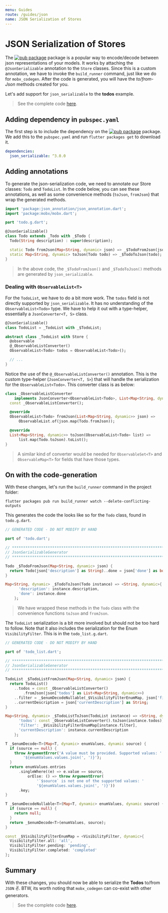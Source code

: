 ```yaml
---
menu: Guides
route: /guides/json
name: JSON Serialization of Stores
---
```


# JSON Serialization of Stores

The [![pub package](https://img.shields.io/pub/v/json_serializable.svg?label=json_serializable&color=blue)](https://pub.dartlang.org/packages/json_serializable) package is a popular way to encode/decode between json representations of your models. It works by attaching the `@JsonSerializable` annotation to the `Store` classes. Since this is a custom annotation, we have to invoke the `build_runner` command, just like we do for `mobx_codegen`. After the code is generated, you will have the _to/from-Json_ methods created for you.

Let's add support for `json_serializable` to the **todos** example.

> See the complete code [here](https://github.com/mobxjs/mobx.dart/tree/master/mobx_examples/lib/todos).

## Adding dependency in `pubspec.yaml`

The first step is to include the dependency on the [![pub package](https://img.shields.io/pub/v/json_serializable.svg?label=json_serializable&color=blue)](https://pub.dartlang.org/packages/json_serializable) package. We add this to the `pubspec.yaml` and run `flutter packages get` to download it.

```yaml
dependencies:
  json_serializable: ^3.0.0
```

## Adding annotations

To generate the json-serialization code, we need to annotate our Store classes: `Todo` and `TodoList`. In the code below, you can see these annotations, as well as some convenience methods (`toJson`, `fromJson`) that wrap the generated methods.

```dart
import 'package:json_annotation/json_annotation.dart';
import 'package:mobx/mobx.dart';

part 'todo.g.dart';

@JsonSerializable()
class Todo extends _Todo with _$Todo {
  Todo(String description) : super(description);

  static Todo fromJson(Map<String, dynamic> json) => _$TodoFromJson(json);
  static Map<String, dynamic> toJson(Todo todo) => _$TodoToJson(todo);
}

```

> In the above code, the `_$TodoFromJson()` and `_$TodoToJson()` methods are generated by `json_serializable`.

### Dealing with `ObservableList<T>`

For the `TodoList`, we have to do a bit more work. The `todos` field is not directly supported by `json_serializable`. It has no understanding of the `ObservableList<Todo>` type. We have to help it out with a type-helper, essentially a `JsonConverter<T, S>` class.

```dart
@JsonSerializable()
class TodoList = _TodoList with _$TodoList;

abstract class _TodoList with Store {
  @observable
  @_ObservableListConverter()
  ObservableList<Todo> todos = ObservableList<Todo>();

  // ...
}
```

Notice the use of the `@_ObservableListConverter()` annotation. This is the custom type-helper (`JsonConverter<T, S>`) that will handle the serialization for the `ObservableList<Todo>`. This converter class is as below:

```dart
class _ObservableListConverter
    implements JsonConverter<ObservableList<Todo>, List<Map<String, dynamic>>> {
  const _ObservableListConverter();

  @override
  ObservableList<Todo> fromJson(List<Map<String, dynamic>> json) =>
      ObservableList.of(json.map(Todo.fromJson));

  @override
  List<Map<String, dynamic>> toJson(ObservableList<Todo> list) =>
      list.map(Todo.toJson).toList();
}

```

> A similar kind of converter would be needed for `ObservableSet<T>` and `ObservableMap<T>` for fields that have those types.

## On with the code-generation

With these changes, let's run the `build_runner` command in the project folder:

```
flutter packages pub run build_runner watch --delete-conflicting-outputs
```

This generates the code the looks like so for the `Todo` class, found in `todo.g.dart`.

```dart
// GENERATED CODE - DO NOT MODIFY BY HAND

part of 'todo.dart';

// **************************************************************************
// JsonSerializableGenerator
// **************************************************************************

Todo _$TodoFromJson(Map<String, dynamic> json) {
  return Todo(json['description'] as String)..done = json['done'] as bool;
}

Map<String, dynamic> _$TodoToJson(Todo instance) => <String, dynamic>{
      'description': instance.description,
      'done': instance.done
    };

```

> We have wrapped these methods in the `Todo` class with the convenience functions `toJson` and `fromJson`.

The `TodoList` serialization is a bit more involved but should not be too hard to follow. Note that it also includes the serialization for the Enum `VisibilityFilter`. This is in the `todo_list.g.dart`.

```dart
// GENERATED CODE - DO NOT MODIFY BY HAND

part of 'todo_list.dart';

// **************************************************************************
// JsonSerializableGenerator
// **************************************************************************

TodoList _$TodoListFromJson(Map<String, dynamic> json) {
  return TodoList()
    ..todos = const _ObservableListConverter()
        .fromJson(json['todos'] as List<Map<String, dynamic>>)
    ..filter = _$enumDecodeNullable(_$VisibilityFilterEnumMap, json['filter'])
    ..currentDescription = json['currentDescription'] as String;
}

Map<String, dynamic> _$TodoListToJson(TodoList instance) => <String, dynamic>{
      'todos': const _ObservableListConverter().toJson(instance.todos),
      'filter': _$VisibilityFilterEnumMap[instance.filter],
      'currentDescription': instance.currentDescription
    };

T _$enumDecode<T>(Map<T, dynamic> enumValues, dynamic source) {
  if (source == null) {
    throw ArgumentError('A value must be provided. Supported values: '
        '${enumValues.values.join(', ')}');
  }
  return enumValues.entries
      .singleWhere((e) => e.value == source,
          orElse: () => throw ArgumentError(
              '`$source` is not one of the supported values: '
              '${enumValues.values.join(', ')}'))
      .key;
}

T _$enumDecodeNullable<T>(Map<T, dynamic> enumValues, dynamic source) {
  if (source == null) {
    return null;
  }
  return _$enumDecode<T>(enumValues, source);
}

const _$VisibilityFilterEnumMap = <VisibilityFilter, dynamic>{
  VisibilityFilter.all: 'all',
  VisibilityFilter.pending: 'pending',
  VisibilityFilter.completed: 'completed'
};

```

## Summary

With these changes, you should now be able to serialize the **Todos** to/from `JSON` ✌️. BTW, its worth noting that `mobx_codegen` can co-exist with other generators.

> See the complete code [here](https://github.com/mobxjs/mobx.dart/tree/master/mobx_examples/lib/todos).
